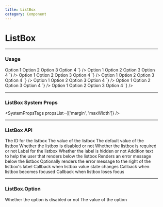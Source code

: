 ```yaml
---
title: ListBox
category: Component
---
```



# ListBox

---

### Usage

<LiveCode>
  <LiveCode.Content
    title="Basic"
    code={`
      <ListBox id="listbox-1" defaultValue="option-1" label="Select an option">
        <ListBox.Option value="option-1">Option 1</ListBox.Option>
        <ListBox.Option value="option-2">Option 2</ListBox.Option>
        <ListBox.Option value="option-3">Option 3</ListBox.Option>
        <ListBox.Option value="option-4">Option 4</ListBox.Option>
      </ListBox>
    `}
  />
  <LiveCode.Content
    title="Placeholder"
    code={`
      <ListBox id="listbox-2" label="Select an option" placeholder="Select One">
        <ListBox.Option value="option-1">Option 1</ListBox.Option>
        <ListBox.Option value="option-2">Option 2</ListBox.Option>
        <ListBox.Option value="option-3">Option 3</ListBox.Option>
        <ListBox.Option value="option-4">Option 4</ListBox.Option>
      </ListBox>
    `}
  />
  <LiveCode.Content
    title="With Error"
    code={`
      <ListBox
        id="listbox-3"
        label="Select an option"
        placeholder="Select One"
        error="You must select an option"
      >
        <ListBox.Option value="option-1">Option 1</ListBox.Option>
        <ListBox.Option value="option-2">Option 2</ListBox.Option>
        <ListBox.Option value="option-3">Option 3</ListBox.Option>
        <ListBox.Option value="option-4">Option 4</ListBox.Option>
      </ListBox>
    `}
  />
  <LiveCode.Content
    title="With Help Text and Error"
    code={`
      <ListBox
        id="listbox-4"
        label="Select an option"
        placeholder="Select One"
        error="You must select an option"
        helpText="Remember to select an option"
      >
        <ListBox.Option value="option-1">Option 1</ListBox.Option>
        <ListBox.Option value="option-2">Option 2</ListBox.Option>
        <ListBox.Option value="option-3">Option 3</ListBox.Option>
        <ListBox.Option value="option-4">Option 4</ListBox.Option>
      </ListBox>
    `}
  />
  <LiveCode.Content
    title="With Required and Error in Label"
    code={`
      <ListBox
        id="listbox-4"
        label="Select an option"
        placeholder="Select One"
        error="You must select an option"
        required
        errorInLabel
      >
        <ListBox.Option value="option-1">Option 1</ListBox.Option>
        <ListBox.Option value="option-2">Option 2</ListBox.Option>
        <ListBox.Option value="option-3">Option 3</ListBox.Option>
        <ListBox.Option value="option-4">Option 4</ListBox.Option>
      </ListBox>
    `}
  />
  <LiveCode.Content
    title="Optional"
    code={`
      <ListBox id="listbox-4" label="Select an option" placeholder="Select One" optional>
        <ListBox.Option value="option-1">Option 1</ListBox.Option>
        <ListBox.Option value="option-2">Option 2</ListBox.Option>
        <ListBox.Option value="option-3">Option 3</ListBox.Option>
        <ListBox.Option value="option-4">Option 4</ListBox.Option>
      </ListBox>
    `}
  />
  <LiveCode.Content
    title="Disabled"
    code={`
      <ListBox id="listbox-4" label="Select an option" placeholder="Select One" disabled>
        <ListBox.Option value="option-1">Option 1</ListBox.Option>
        <ListBox.Option value="option-2">Option 2</ListBox.Option>
        <ListBox.Option value="option-3">Option 3</ListBox.Option>
        <ListBox.Option value="option-4">Option 4</ListBox.Option>
      </ListBox>
    `}
  />
</LiveCode>

---

### ListBox System Props

<SystemPropsTags propsList={['margin', 'maxWidth']} />

---

### ListBox API

<Prop name="id" type="string">
  The ID for the listbox
</Prop>

<Prop name="value" type="string | number">
  The value of the listbox
</Prop>

<Prop name="defaultValue" type="string | number">
  The default value of the listbox
</Prop>

<Prop name="disabled" type="bool">
  Whether the listbox is disabled or not
</Prop>

<Prop name="required" type="bool">
  Whether the listbox is required or not
</Prop>

<Prop name="label" type="string">
  Label for the listbox
</Prop>

<Prop name="labelHidden" type="bool">
  Whether the label is hidden or not
</Prop>

<Prop name="helpText" type="node">
  Addition text to help the user that renders below the listbox
</Prop>

<Prop name="error" type="string">
  Renders an error message below the listbox
</Prop>

<Prop name="errorInLabel" type="bool">
  Optionally renders the error message to the right of the listbox's label
</Prop>

<Prop name="onChange" type="function" defaultValue="(e) => void">
  Callback when listbox value state changes
</Prop>

<Prop name="onFocus" type="function" defaultValue="(e) => void">
  Callback when listbox becomes focused
</Prop>

<Prop name="onBlur" type="function" defaultValue="(e) => void">
  Callback when listbox loses focus
</Prop>

---

### ListBox.Option

<Prop name="disabled" type="bool">
  Whether the option is disabled or not
</Prop>

<Prop name="value" type="string | number">
  The value of the option
</Prop>
